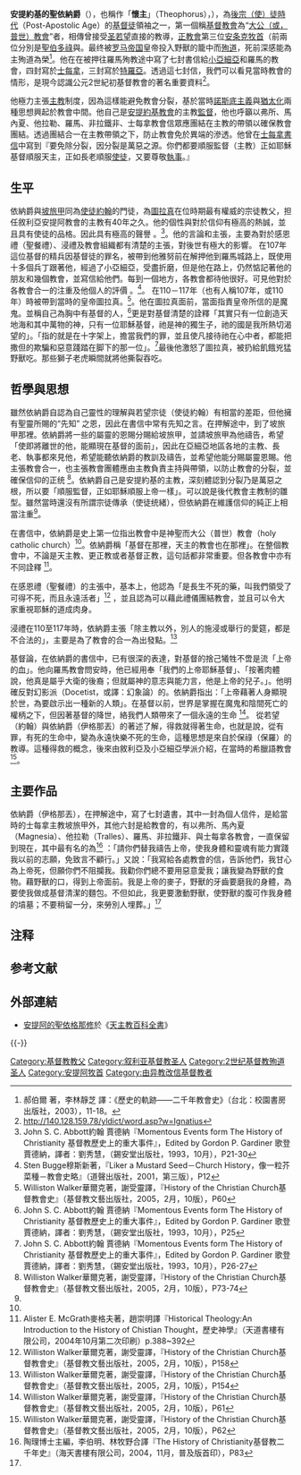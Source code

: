 {{Infobox saint
|name=安提約基的聖依纳爵
|birth_date=約67年
|death_date=約110年
|feast_day=12月20日（按[[儒略曆|儒略曆]]算法；[[公曆|公曆]]則算為1月2日。[[正教會|正教會]]、[[科普特正教會|科普特正教會]]、{{link-en|印度正教會|Indian Orthodox Church}}）<br />10月17日（[[西方基督教|西方基督教]]、[[敘利亞基督教|敘利亞基督教]]）
|venerated_in=[[正教會|正教會]]<br />[[東方正統教會|東方正統教會]]<br />[[東方亞述教會|東方亞述教會]]<br />[[羅馬公教會|羅馬公教會]]<br />[[聖公宗|聖公宗]]<br />[[信義宗|信義宗]]
|image=Ignatius of Antioch 2.jpg
|imagesize=250px
|caption=聖依納爵殉道圖
|birth_place=[[羅馬帝國|羅馬帝國]][[敘利亞_(羅馬行省)|叙利亚行省]]
|death_place=[[羅馬帝國|羅馬帝國]][[意大利_(罗马帝国)|意大利]][[羅馬|羅馬]]
|titles=宗徒教父，安提阿主教，殉道聖人
|beatified_date=
|beatified_place=
|beatified_by=
|canonized_date=[[pre-congregation|pre-congregation]]
|canonized_place=
|canonized_by=[[若望宗徒|若望宗徒]]（said in later writings.)
|attributes=受獅子或鎖鏈包圍的[[主教|主教]]
|patronage=地中海東岸教會、[[北非|北非]]眾教會
|major_shrine=[[義大利|義大利]][[羅馬|羅馬]][[拉特朗聖格肋孟聖殿|拉特朗聖格肋孟聖殿]]
|suppressed_date=
|issues=
}}

'''安提約基的聖依納爵'''（{{lang-en|'''Saint Ignatius of Antioch'''}}），也稱作「'''懷主'''」（Theophorus），{{bd|67年||110年|catIdx=I}}{{NoteTag|根據一般的文獻估計大約在50年附近出生，在98年至117年之間過世，英文維基百科引用The Westminster Dictionary of Church History, ed. Jerald Brauer (Philadelphia:Westminster, 1971)與David Hugh Farmer, "Ignatius of Antioch" in The Oxford Dictionary of the Saints (New York:Oxford University Press, 1987)的資料，判斷為{{bd|35年||107年}}。}}），為[[後宗（使）徒時代|後宗（使）徒時代]]（Post-Apostolic Age）的[[基督徒|基督徒]]領袖之一，第一個稱[[基督教會|基督教會]]為“[[大公（或，普世）教會|大公（或，普世）教會]]”者，相傳曾接受[[使徒约翰|圣若望]]直接的教導，[[正教會|正教會]]第三位[[安条克牧首|安条克牧首]]（前兩位分別是[[聖伯多祿|聖伯多祿]]與{{link-en|埃伏第烏斯|Evodius}}。最终被[[罗马帝国|罗马帝国]]皇帝投入野獸的籠中而[[殉道|殉道]]，死前深感能為主殉道為榮<ref>郝伯爾 著，李林靜芝 譯：《歷史的軌跡——二千年教會史》（台北：校園書房出版社，2003），11-18。</ref>。他在在被押往羅馬殉教途中寫了七封書信給[[小亞細亞|小亞細亞]]和羅馬的教會，四封寫於[[士每拿|士每拿]]，三封寫於[[特羅亞|特羅亞]]。透過這七封信，我們可以看見當時教會的情形，是現今認識公元2世紀初基督教會的著名重要資料<ref>http://140.128.159.78/yldict/word.asp?w=Ignatius{{dead link|date=2017年12月 |bot=InternetArchiveBot |fix-attempted=yes }}</ref>。

他極力主張[[主教|主教]]制度，因為這樣能避免教會分裂，基於當時[[諾斯底主義|諾斯底主義]]與[[猶太化|猶太化]]兩種思想興起於教會中間。他自己是[[安提約基教會|安提約基教會]]的主教[[监督_(基督教)|監督]]，他也呼籲以弗所、馬內夏、他拉勒、羅馬、非拉鐵非、士每拿教會信眾應團結在主教的帶領以確保教會團結。透過團結合一在主教帶領之下，防止教會免於異端的滲透。他曾在[[士每拿書信|士每拿書信]]中寫到『要免除分裂，因分裂是萬惡之源。你們都要順服監督（主教）正如耶穌基督順服天主，正如長老順服[[使徒|使徒]]，又要尊敬[[執事|執事]]。』

== 生平 ==
依納爵與[[坡旅甲|坡旅甲]]同為[[使徒約翰|使徒約翰]]的門徒，為[[圖拉真|圖拉真]]在位時期最有權威的宗徒教父，担任敘利亞安提阿教會的主教有40年之久。他的個性與對於信仰有極高的熱誠，並且具有使徒的品格。因此具有極高的聲譽 。<ref>John S. C. Abbott約翰 賈德納『Momentous Events form The History of Christianity  基督教歷史上的重大事件』，Edited by Gordon P. Gardiner  歌登  賈德納，譯者：劉秀慧，（錫安堂出版社，1993，10月），P21-30</ref>。他的言論和主張，主要為對於感恩禮（聖餐禮）、浸禮及教會組織都有清楚的主張，對後世有極大的影響。
在107年這位基督的精兵因基督徒的罪名，被帶到他雅努前在解押他到羅馬城路上，既使用十多個兵丁跟著他，經過了小亞細亞，受盡折磨，但是他在路上，仍然惦記著他的朋友和幾個教會，並寫信給他們。每到一個地方，各教會都待他很好。可見他對於各教會合一的注重及他個人的評價 。<ref name="#1">Sten Bugge穆斯新著，『Liker a Mustard Seed－Church History，像一粒芥菜種－教會史略』（道聲出版社，2001，第三版），P12</ref>。
在110－117年（也有人稱107年，或110年）時被帶到當時的皇帝圖拉真。<ref> Williston Walker華爾克著，謝受靈譯，『History of the Christian Church基督教會史』（基督教文藝出版社，2005，2月，10版），P60</ref>。他在圖拉真面前，當面指責皇帝所信的是魔鬼。並稱自己為胸中有基督的人，<ref>John S. C. Abbott約翰 賈德納『Momentous Events form The History of Christianity  基督教歷史上的重大事件』，Edited by Gordon P. Gardiner  歌登  賈德納，譯者：劉秀慧，（錫安堂出版社，1993，10月），P25</ref>更是對基督清楚的詮釋「其實只有一位創造天地海和其中萬物的神，只有一位耶穌基督，祂是神的獨生子，祂的國是我所熱切渴望的」。「指的就是在十字架上，擔當我們的罪，並且使凡接待祂在心中者，都能把撒但的欺騙和惡意踐踏在脚下的那一位」。<ref>John S. C. Abbott約翰 賈德納『Momentous Events form The History of Christianity  基督教歷史上的重大事件』，Edited by Gordon P. Gardiner  歌登  賈德納，譯者：劉秀慧，（錫安堂出版社，1993，10月），P26-27</ref>最後他激怒了圖拉真，被扔給飢餓兇猛野獸吃。那些獅子老虎瞬間就將他撕裂吞吃。

== 哲學與思想 ==
雖然依納爵自認為自己靈性的理解與若望宗徒（使徒約翰）有相當的差距，但他擁有聖靈所賜的“先知” 之恩，因此在書信中常有先知之言。在押解途中，到了坡旅甲那裡。依納爵將一些的屬靈的恩賜分賜給坡旅甲，並請坡旅甲為他禱告，希望「使即將離世的他，能顯現在基督的面前」，因此在亞細亞地區各地的主教、長老、執事都來見他，希望能聽依納爵的教訓及禱告，並希望他能分賜屬靈恩賜。他主張教會合一，也主張教會團體應由主教負責主持與帶領，以防止教會的分裂，並確保信仰的正统 <ref name="#2">Williston Walker華爾克著，謝受靈譯，『History of the Christian Church基督教會史』（基督教文藝出版社，2005，2月，10版），P73-74</ref>。依納爵自己是安提約基的主教，深刻體認到分裂乃是萬惡之根，所以要「順服監督，正如耶穌順服上帝一樣」。可以說是後代教會主教制的雛型。雖然當時還沒有所謂宗徒傳承（使徒统緒），但依納爵在維護信仰的純正上相當注重<ref name="#2"/>。 

在書信中，依納爵是史上第一位指出教會中是神聖而大公（普世）教會（holy catholic church）<ref name="#1"/>。依納爵稱「基督在那裡，天主的教會也在那裡」。在整個教會中，不論是天主教、更正教或者基督正教，這句話都非常重要。但各教會中亦有不同詮釋 <ref>Alister E. McGrath麥格夫著，趙崇明譯『Historical Theology:An Introduction to the History of Chistian Thought，歷史神學』（天道書樓有限公司，2004年10月第二次印刷）p.388~392</ref>。

在感恩禮（聖餐禮）的主張中，基本上，他認為「是長生不死的藥，叫我們領受了可得不死，而且永遠活者」<ref>Williston Walker華爾克著，謝受靈譯，『History of the Christian Church基督教會史』（基督教文藝出版社，2005，2月，10版），P158</ref> ，並且認為可以藉此禮儀團結教會，並且可以令大家重視耶穌的道成肉身。

浸禮在110至117年時，依納爵主張「除主教以外，別人的施浸或舉行的愛筵，都是不合法的」，主要是為了教會的合一為出發點。<ref>Williston Walker華爾克著，謝受靈譯，『History of the Christian Church基督教會史』（基督教文藝出版社，2005，2月，10版），P154</ref> 

基督論，在依納爵的書信中，已有很深的表達，對基督的捨己犧牲不啻是流「上帝的血」。他向羅馬教會問安時，他已經用奉「我們的上帝耶穌基督」、「按著肉體說，他真是屬乎大衛的後裔；但就屬神的意志與能力言，他是上帝的兒子。」。他明確反對幻影派（Docetist，或譯：幻象論）的。依納爵指出：「上帝藉著人身顯現於世，為要啟示出一種新的人類」。在基督以前，世界是掌握在魔鬼和陰間死亡的權柄之下，但因著基督的降世，絡我們人類帶來了一個永遠的生命 <ref>Williston Walker華爾克著，謝受靈譯，『History of the Christian Church基督教會史』（基督教文藝出版社，2005，2月，10版），P61</ref>。
從若望（約翰）與依納爵（伊格那丟）的著述了解，得救就得著生命，也就是說，從有罪，有死的生命中，變為永遠快樂不死的生命，這種思想是來自於保祿（保羅）的教導。這種得救的概念，後來由敘利亞及小亞細亞學派介紹，在當時的希臘語教會 <ref>Williston Walker華爾克著，謝受靈譯，『History of the Christian Church基督教會史』（基督教文藝出版社，2005，2月，10版），P62</ref>。

== 主要作品 ==
依納爵（伊格那丟），在押解途中，寫了七封遺書，其中一封為個人信件，是給當時的士每拿主教坡旅甲外，其他六封是給教會的，有以弗所、馬內夏（Magnesia）、他拉勒（Tralles）、羅馬、非拉鐵非、與士每拿各教會，一直保留到現在，其中最有名的為<ref>陶理博士主編，李伯明、林牧野合譯『The History of Christianity基督教二千年史』（海天書樓有限公司，2004，11月，普及版首印），P83</ref> ：「請你們替我禱告上帝，使我身體和靈魂有能力實踐我以前的志願，免致言不顧行。」又說：「我寫給各處教會的信，告訴他們，我甘心為上帝死，但願你們不阻攔我。我勸你們總不要用惡意愛我；讓我變為野獸的食物。藉野獸的口，得到上帝面前。我是上帝的麥子，野獸的牙齒要磨我的身體，為要使我做成基督清潔的麵包。不但如此，我更要激動野獸，使野獸的腹可作我身體的墳墓；不要稍留一分，來勞別人埋葬。」<ref name="#1"/>

== 注释 ==
{{NoteFoot}}

== 参考文献 ==
{{Reflist}}

== 外部連結 ==
* {{en icon}}[[:wikisource:en:Catholic_Encyclopedia_(1913)/St._Ignatius_of_Antioch|安提阿的聖依格那修]]於《[[天主教百科全書|天主教百科全書]]》

{{-}}
{{天主教会史}}

{{天主教聖人}}
{{Authority control}}

[[Category:基督教教父|Category:基督教教父]]
[[Category:叙利亚基督教圣人|Category:叙利亚基督教圣人]]
[[Category:2世纪基督教殉道圣人|Category:2世纪基督教殉道圣人]]
[[Category:安提阿牧首|Category:安提阿牧首]]
[[Category:由异教改信基督教者|Category:由异教改信基督教者]]